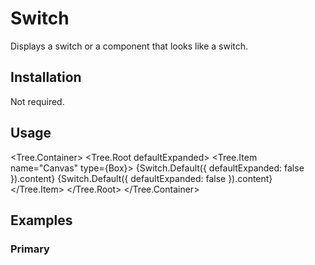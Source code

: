 
# Switch

Displays a switch or a component that looks like a switch.

<ComponentsTabs component={Switch.Default()} />

## Installation

Not required.

## Usage

<Tree.Container>
  <Tree.Root defaultExpanded>
    <Tree.Item name="Canvas" type={Box}>
      {Switch.Default({ defaultExpanded: false }).content}
      {Switch.Default({ defaultExpanded: false }).content}
    </Tree.Item>
  </Tree.Root>
</Tree.Container>

## Examples

### Primary

<ComponentsTabs component={Switch.Default()} />
